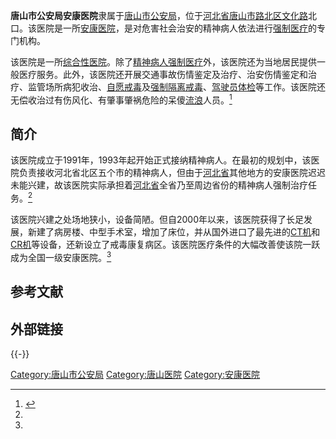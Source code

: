 {{Infobox PRCG |color = darkblue
|机构名称=唐山市公安局安康医院
|机构名称2=唐山市公安局强制隔离戒毒所
|标志1=Police Badge,P.R.China.svg
|标志1大小=120px
|标志1说明=[[中华人民共和国人民警察警徽|中华人民共和国人民警察警徽]]
|标志2=Red star.svg
|标志2说明=[[印章|印章]][[s:国务院关于国家行政机关和企业事业单位社会团体印章管理的规定|规定]]：[[直径|直径]]?厘米，中央刊[[五角星|五角星]]，由?制发。
|职位1=院长
|人员1=?
|衔级1=?级警?
|上级机构=[[唐山市公安局|唐山市公安局]]
|机构类型=[[安康医院|安康医院]]
|行政级别=
|时期1=
|机构1='''唐山市公安局安康医院'''
|地址1=[[河北省|河北省]][[唐山市|唐山市]][[路北区|路北区]][[文化路|文化路]]北口
|邮编1=
|电话1={{Tel|86||}}
|网站=
|网址=
}}

'''唐山市公安局安康医院'''隶属于[[唐山市公安局|唐山市公安局]]，位于[[河北省|河北省]][[唐山市|唐山市]][[路北区|路北区]][[文化路|文化路]]北口。该医院是一所[[安康医院|安康医院]]，是对危害社会治安的精神病人依法进行[[强制医疗|强制医疗]]的专门机构。

该医院是一所[[综合性医院|综合性医院]]。除了[[精神病人|精神病人]][[强制医疗|强制医疗]]外，该医院还为当地居民提供一般医疗服务。此外，该医院还开展交通事故伤情鉴定及治疗、治安伤情鉴定和治疗、监管场所病犯收治、[[自愿戒毒|自愿戒毒]]及[[强制隔离戒毒|强制隔离戒毒]]、[[驾驶员|驾驶员]][[体检|体检]]等工作。该医院还无偿收治过有伤风化、有肇事肇祸危险的呆傻[[流浪|流浪]]人员。<ref name=ankang>{{Cite web |url=http://www.cpd.com.cn/gb/newspaper/2004-08/05/content_323007.htm |title=非比寻常的安康事业，人民公安2004年第14期（总第668期） |accessdate=2010-09-27 |archive-date=2004-12-15 |archive-url=https://web.archive.org/web/20041215033417/http://www.cpd.com.cn/gb/newspaper/2004-08/05/content_323007.htm |dead-url=no }}</ref>

==简介==
该医院成立于1991年，1993年起开始正式接纳精神病人。在最初的规划中，该医院负责接收河北省北区五个市的精神病人，但由于[[河北省|河北省]]其他地方的安康医院迟迟未能兴建，故该医院实际承担着[[河北省|河北省]]全省乃至周边省份的精神病人强制治疗任务。<ref name=ankang/>

该医院兴建之处场地狭小，设备简陋。但自2000年以来，该医院获得了长足发展，新建了病房楼、中型手术室，增加了床位，并从国外进口了最先进的[[CT机|CT机]]和[[CR机|CR机]]等设备，还新设立了戒毒康复病区。该医院医疗条件的大幅改善使该院一跃成为全国一级安康医院。<ref name=ankang/>


==参考文献==
{{reflist}}

==外部链接==


{{-}}
{{Hospital-stub}}

[[Category:唐山市公安局|Category:唐山市公安局]]
[[Category:唐山医院|Category:唐山医院]]
[[Category:安康医院|Category:安康医院]]